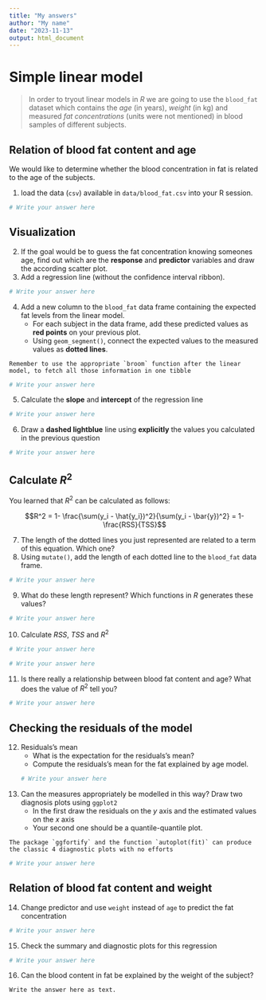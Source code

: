 ```yaml
---
title: "My answers"
author: "My name"
date: "2023-11-13"
output: html_document
---
```





# Simple linear model

> In order to tryout linear models in _R_ we are going to use the `blood_fat` dataset which contains the *age* (in years), *weight* (in kg) and  measured *fat concentrations* (units were not mentioned) in blood samples of different subjects.

## Relation of blood fat content and age

We would like to determine whether the blood concentration in fat is related to the age of the subjects.

(@) load the data (`csv`) available in `data/blood_fat.csv` into your R session.

```r
# Write your answer here
```



## Visualization

(@) If the goal would be to guess the fat concentration knowing someones age, find out which are the **response** and **predictor** variables and draw the according scatter plot.
(@) Add a regression line (without the confidence interval ribbon).
```r
# Write your answer here
```


(@) Add a new column to the `blood_fat` data frame containing the expected fat levels from the linear model.
    - For each subject in the data frame, add these predicted values as **red points** on your previous plot.
    - Using `geom_segment()`, connect the expected values to the measured values as **dotted lines**.

```block
Remember to use the appropriate `broom` function after the linear model, to fetch all those information in one tibble
```


```r
# Write your answer here
```


(@) Calculate the **slope** and **intercept** of the regression line

```r
# Write your answer here
```


(@) Draw a **dashed lightblue** line using **explicitly** the values you calculated in the previous question

```r
# Write your answer here
```



## Calculate $R^2$

You learned that $R^2$ can be calculated as follows:

  $$R^2 = 1- \frac{\sum(y_i - \hat{y_i})^2}{\sum(y_i - \bar{y})^2} = 1- \frac{RSS}{TSS}$$

(@) The length of the dotted lines you just represented are related to a term of this equation. Which one?
(@) Using `mutate()`, add the length of each dotted line to the `blood_fat` data frame.

```r
# Write your answer here
```


(@) What do these length represent? Which functions in _R_ generates these values?

```r
# Write your answer here
```


(@) Calculate $RSS$, $TSS$ and $R^2$

```r
# Write your answer here
```


```r
# Write your answer here
```


(@) Is there really a relationship between blood fat content and age? What does the value of $R^2$ tell you?

```r
# Write your answer here
```

## Checking the residuals of the model

(@) Residuals's mean
    + What is the expectation for the residuals's mean?
    + Compute the residuals's mean for the fat explained by age model.
```r
# Write your answer here
```


(@) Can the measures appropriately be modelled in this way? Draw two diagnosis plots using `ggplot2`
    + In the first draw the residuals on the _y_ axis and the estimated values on the _x_ axis
    + Your second one should be a quantile-quantile plot.


```block
The package `ggfortify` and the function `autoplot(fit)` can produce the classic 4 diagnostic plots with no efforts
```

```r
# Write your answer here
```


## Relation of blood fat content and weight

(@) Change predictor and use `weight` instead of `age` to predict the fat concentration

```r
# Write your answer here
```


(@) Check the summary and diagnostic plots for this regression

```r
# Write your answer here
```


(@) Can the blood content in fat be explained by the weight of the subject?

```
Write the answer here as text.
```



